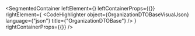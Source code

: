 
<SegmentedContainer
  leftElement={<OrganizationDTOBaseDesc />}
  leftContainerProps={{}}
  rightElement={
    <CodeHighlighter
      object={OrganizationDTOBaseVisualJson}
      language={"json"}
      title={"OrganizationDTOBase"}
    />
  }
  rightContainerProps={{}}
/>

<div
  class={"spacer"}
/>


